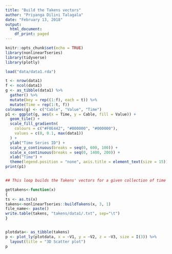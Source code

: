 ```yaml
---
title: "Build the Takens vectors"
author: "Priyanga Dilini Talagala"
date: "February 13, 2018"
output:
  html_document:
    df_print: paged
---
```


```r
knitr::opts_chunk$set(echo = TRUE)
library(nonlinearTseries)
library(tidyverse)
library(plotly)
```

```r
load("data/data1.rda")

t <- nrow(data1)
f <- ncol(data1)
g <- as_tibble(data1) %>%
  gather() %>%
  mutate(key = rep((1:f), each = t)) %>%
  mutate(Time = rep(1:t, f))
colnames(g) <- c("Cable", "Value", "Time")
p1 <- ggplot(g, aes(x = Time, y = Cable, fill = Value)) +
  geom_tile() +
  scale_fill_gradientn(
    colours = c("#F0E442", "#000000", "#000000"),
    values = c(0, 0.1, max(data1))
  ) +
  ylab("Time Series ID") +
  scale_y_continuous(breaks = seq(0, 600, 100)) +
  scale_x_continuous(breaks = seq(0, 1400, 200)) +
  xlab("Time") +
  theme(legend.position = "none", axis.title = element_text(size = 15))
print(p1)



```

```r
## This loop builds the Takens' vectors for a given collection of time series

gettakens<-function(x)
{
ts <- as.ts(x)
takens<-nonlinearTseries::buildTakens(x, 3, 1)
file_name<- paste()
write.table(takens, "takens/data1/.txt", sep="\t")
}


plotdata<- as_tibble(takens)
p <- plot_ly(plotdata, x = ~V1, y = ~V2, z = ~V3, size = I(3)) %>%
  layout(title = "3D Scatter plot")
p
```
